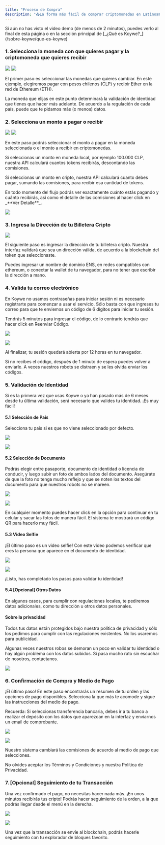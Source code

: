 ```yaml
---
title: "Proceso de Compra"
description: "📥La forma más fácil de comprar criptomonedas en Latinoamérica"
---
```


<Info>
  Si aún no has visto el video demo (de menos de 2 minutos), puedes verlo al
  final de esta página o en la sección principal de [_¿Qué es
  Koywe?_](/sobre-koywe/que-es-koywe)
</Info>

### 1\. Selecciona la moneda con que quieres pagar y la criptomoneda que quieres recibir

![](/images/purchasing-process-1.png) ![](/images/purchasing-process-2.png)

El primer paso es seleccionar las monedas que quieres cambiar. En este ejemplo,
elegiremos pagar con pesos chilenos (CLP) y recibir Ether en la red de Ethereum
(ETH).

<Warning>
  La moneda que elijas en este punto determinará la validación de identidad que
  tienes que hacer más adelante. De acuerdo a la regulación de cada país, puede
  que te pidamos más (o menos) datos.
</Warning>

### 2\. Selecciona un monto a pagar o recibir

![](/images/purchasing-process-3.png) ![](/images/purchasing-process-4.png)

En este paso podrás seleccionar el monto a pagar en la moneda seleccionada o el
monto a recibir en criptomonedas.

Si seleccionas un monto en moneda local, por ejemplo 100.000 CLP, nuestra API
calculará cuantos tokens recibirás, descontando las comisiones.

Si seleccionas un monto en cripto, nuestra API calculará cuanto debes pagar,
sumando las comisiones, para recibir esa cantidad de tokens.

<Warning>
  En todo momento del flujo podrás ver exactamente cuánto estás pagando y cuánto
  recibirás, así como el detalle de las comisiones al hacer click en _**Ver
  Detalle**_.
</Warning>

![](/images/purchasing-process-5.png)

### 3\. Ingresa la Dirección de tu Billetera Cripto

![](/images/purchasing-process-6.png)

El siguiente paso es ingresar la dirección de tu billetera cripto. Nuestra
interfaz validará que sea un dirección válida, de acuerdo a la blockchain del
token que seleccionaste.

<Warning>
  Puedes ingresar un nombre de dominio ENS, en redes compatibles con ethereum, o
  conectar la wallet de tu navegador, para no tener que escribir la dirección a
  mano.
</Warning>

### 4\. Valida tu correo electrónico

En Koywe no usamos contraseñas para iniciar sesión ni es necesario registrarte
para comenzar a usar el servicio. Sólo basta con que ingreses tu correo para que
te enviemos un código de 6 dígitos para iniciar tu sesión.

Tendrás 5 minutos para ingresar el código, de lo contrario tendrás que hacer
click en Reenviar Código.

![](/images/purchasing-process-7.png)

![](/images/purchasing-process-8.png)

Al finalizar, tu sesión quedará abierta por 12 horas en tu navegador.

<Info>
  Si no recibes el código, después de 1 minuto de espera puedes volver a
  enviarlo. A veces nuestros robots se distraen y se les olvida enviar los
  códigos.
</Info>

### 5\. Validación de Identidad

Si es la primera vez que usas Koywe o ya han pasado más de 6 meses desde tu
última validación, será necesario que valides tu identidad. ¡Es muy fácil!

#### 5.1 Selección de País

Selecciona tu país si es que no viene seleccionado por defecto.

![](/images/purchasing-process-9.png)

![](/images/purchasing-process-10.png)

#### 5.2 Selección de Documento

Podrás elegir entre pasaporte, documento de identidad o licencia de conducir, y
luego subir un foto de ambos lados del documento. Asegúrate de que la foto no
tenga mucho reflejo y que se noten los textos del documento para que nuestros
robots no se mareen.

![](/images/purchasing-process-11.png)

![](/images/purchasing-process-12.png)

<Info>
  En cualquier momento puedes hacer click en la opción para continuar en tu
  celular y sacar las fotos de manera fácil. El sistema te mostrará un código QR
  para hacerlo muy fácil.
</Info>

#### 5.3 Video Selfie

¡El último paso es un video selfie! Con este video podemos verificar que eres la
persona que aparece en el documento de identidad.

![](/images/purchasing-process-13.png)

![](/images/purchasing-process-14.png)

¡Listo, has completado los pasos para validar tu identidad!

#### 5.4 \[Opcional\] Otros Datos

En algunos casos, para cumplir con regulaciones locales, te pediremos datos
adicionales, como tu dirección u otros datos personales.

#### Sobre la privacidad

Todos tus datos están protegidos bajo nuestra política de privacidad y sólo los
pedimos para cumplir con las regulaciones existentes. No los usaremos para
publicidad.

<Warning>
Algunas veces nuestros robos se demoran un poco en validar tu identidad o hay
algún problema con los datos subidos. Si pasa mucho rato sin escuchar de
nosotros, contáctanos.

![](/images/purchasing-process-15.png)

</Warning>

### 6\. Confirmación de Compra y Medio de Pago

¡El último paso! En este paso encontrarás un resumen de tu orden y las opciones
de pago disponibles. Selecciona la que más te acomode y sigue las instrucciones
del medio de pago.

<Info>
  Recuerda: Si seleccionas transferencia bancaria, debes ir a tu banco a
  realizar el depósito con los datos que aparezcan en la interfaz y enviarnos un
  email de comprobante.
</Info>

![](/images/purchasing-process-16.png)

![](/images/purchasing-process-17.png)

Nuestro sistema cambiará las comisiones de acuerdo al medio de pago que
selecciones.

No olvides aceptar los Términos y Condiciones y nuestra Política de Privacidad.

### 7\. \[Opcional\] Seguimiento de tu Transacción

Una vez confirmado el pago, no necesitas hacer nada más. ¡En unos minutos
recibirás tus cripto! Podrás hacer seguimiento de la orden, a la que podrás
llegar desde el menú en la derecha.

![](/images/purchasing-process-18.png)

![](/images/purchasing-process-19.png)

<Info>
  Una vez que la transacción se envíe al blockchain, podrás hacerle seguimiento
  con tu explorador de bloques favorito.
</Info>
